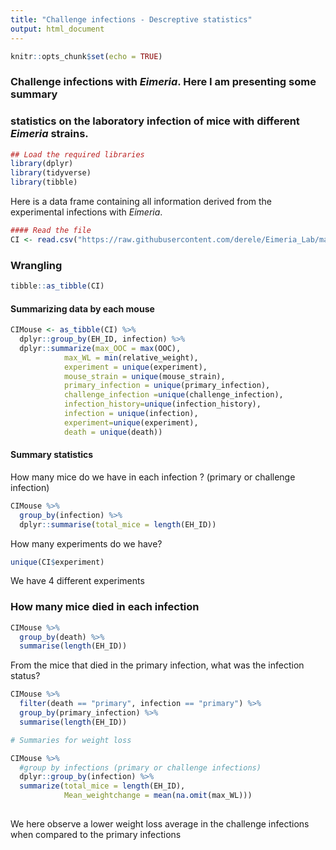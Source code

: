 ```yaml
---
title: "Challenge infections - Descreptive statistics"
output: html_document
---
```


```r
knitr::opts_chunk$set(echo = TRUE)
```

### Challenge infections with *Eimeria*. Here I am presenting some summary 
### statistics on the laboratory infection of mice with different *Eimeria* strains.


```r
## Load the required libraries
library(dplyr)
library(tidyverse)
library(tibble)
```

Here is a data frame containing all information derived from the experimental infections
with *Eimeria*.
```r
#### Read the file
CI <- read.csv("https://raw.githubusercontent.com/derele/Eimeria_Lab/master/data_products/Challenge_infections.csv")
```

### Wrangling
```r
tibble::as_tibble(CI)
```


#### Summarizing data by each mouse

```r
CIMouse <- as_tibble(CI) %>%
  dplyr::group_by(EH_ID, infection) %>%
  dplyr::summarize(max_OOC = max(OOC),
            max_WL = min(relative_weight),
            experiment = unique(experiment),
            mouse_strain = unique(mouse_strain),
            primary_infection = unique(primary_infection),
            challenge_infection =unique(challenge_infection),
            infection_history=unique(infection_history),
            infection = unique(infection),
            experiment=unique(experiment),
            death = unique(death))
```
#### Summary statistics

How many mice do we have in each infection ? (primary or challenge infection)
```r
CIMouse %>% 
  group_by(infection) %>%
  dplyr::summarise(total_mice = length(EH_ID))
```
How many experiments do we have? 
```r
unique(CI$experiment)
```
We have 4 different experiments




### How many mice died in each infection
```r
CIMouse %>% 
  group_by(death) %>%
  summarise(length(EH_ID))
```
From the mice that died in the primary infection, what was the infection status?

```r
CIMouse %>%
  filter(death == "primary", infection == "primary") %>%
  group_by(primary_infection) %>%
  summarise(length(EH_ID))
```


```r

# Summaries for weight loss

CIMouse %>%
  #group by infections (primary or challenge infections)
  dplyr::group_by(infection) %>%
  summarize(total_mice = length(EH_ID),
            Mean_weightchange = mean(na.omit(max_WL)))
  
```
We here observe a lower weight loss average in the challenge infections when
compared to the primary infections




